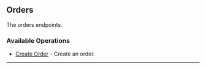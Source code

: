 
## Orders
The orders endpoints.

### Available Operations

* [Create Order](//orders/create_order) - Create an order.

---
<CreateOrder />
